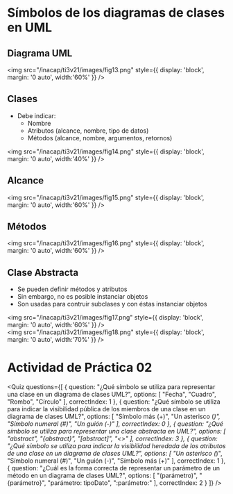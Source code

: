# Símbolos de los diagramas de clases en UML

## Diagrama UML

<img 
    src="/inacap/ti3v21/images/fig13.png"
    style={{ display: 'block', margin: '0 auto', width:'60%' }} 
/>

## Clases
- Debe indicar:
	- Nombre
	- Atributos (alcance, nombre, tipo de datos)
	- Métodos (alcance, nombre, argumentos, retornos)

<img 
    src="/inacap/ti3v21/images/fig14.png"
    style={{ display: 'block', margin: '0 auto', width:'40%' }} 
/>

## Alcance

<img 
    src="/inacap/ti3v21/images/fig15.png"
    style={{ display: 'block', margin: '0 auto', width:'60%' }} 
/>

## Métodos

<img 
    src="/inacap/ti3v21/images/fig16.png"
    style={{ display: 'block', margin: '0 auto', width:'60%' }} 
/>

## Clase Abstracta
- Se pueden definir métodos y atributos
- Sin embargo, no es posible instanciar objetos
- Son usadas para contruir subclases y con éstas instanciar objetos

<img 
    src="/inacap/ti3v21/images/fig17.png"
    style={{ display: 'block', margin: '0 auto', width:'60%' }} 
/>
<br/>
<img 
    src="/inacap/ti3v21/images/fig18.png"
    style={{ display: 'block', margin: '0 auto', width:'70%' }} 
/>
<br/>

# Actividad de Práctica 02

<Quiz questions={[
  {
    question: "¿Qué símbolo se utiliza para representar una clase en un diagrama de clases UML?",
    options: [
      "Fecha",
      "Cuadro",
      "Rombo",
      "Círculo"
    ],
    correctIndex: 1
  },
  {
    question: "¿Qué símbolo se utiliza para indicar la visibilidad pública de los miembros de una clase en un diagrama de clases UML?",
    options: [
      "Símbolo más (+)",
      "Un asterisco (*)",
      "Símbolo numeral (#)",
      "Un guión (-)"
    ],
    correctIndex: 0
  },
  {
    question: "¿Qué símbolo se utiliza para representar una clase abstracta en UML?",
    options: [
      "abstract",
      "{abstract}",
      "[abstract]",
      "<<abstract>>"
    ],
    correctIndex: 3
  },
  {
    question: "¿Qué símbolo se utiliza para indicar la visibilidad heredada de los atributos de una clase en un diagrama de clases UML?",
    options: [
      "Un asterisco (*)",
      "Símbolo numeral (#)",
      "Un guión (-)",
      "Símbolo más (+)"
    ],
    correctIndex: 1
  },
  {
    question: "¿Cuál es la forma correcta de representar un parámetro de un método en un diagrama de clases UML?",
    options: [
      "(parámetro)",
      "{parámetro}",
      "parámetro: tipoDato",
      ":parámetro:"
    ],
    correctIndex: 2
  }
]} />